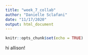 ```yaml
---
title: "week_7_collab"
author: "Danielle Sclafani"
date: "11/17/2020"
output: html_document
---
```


```r
knitr::opts_chunk$set(echo = TRUE)
```

hi allison!

